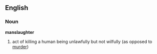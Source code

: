 ==English==
===Noun===
'''manslaughter'''
# act of killing a human being unlawfully but not wilfully (as opposed to [[murder]])